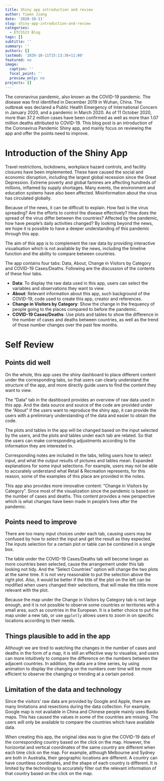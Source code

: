 ```yaml
---
title: Shiny app introduction and review
author: Yiwen Jiang
date: '2020-10-11'
slug: shiny-app-introduction-and-review
categories:
  - ETC5523 Blog
tags: []
subtitle: ''
summary: ''
authors: []
lastmod: '2020-10-11T15:13:36+11:00'
featured: no
image:
  caption: ''
  focal_point: ''
  preview_only: no
projects: []
---
```


The coronavirus pandemic, also known as the COVID-19 pandemic. The disease was first identified in December 2019 in Wuhan, China. The outbreak was declared a Public Health Emergency of International Concern in January 2020, and a pandemic in March 2020. As of 11 October 2020, more than 37.2 million cases have been confirmed as well as more than 1.07 million deaths attributed to COVID-19. This blog post is an introduction of the Coronavirus Pandemic Shiny app, and mainly focus on reviewing the app and offer the points need to improve.

# Introduction of the Shiny App

Travel restrictions, lockdowns, workplace hazard controls, and facility closures have been implemented. These have caused the social and economic disruption, including the largest global recession since the Great Depression. Extreme poverty and global famines are affecting hundreds of millions, inflamed by supply shortages. Many events, the environment and education systems have also been affected. Misinformation about the virus has circulated globally.

Because of the news, it can be difficult to explain. How fast is the virus spreading? Are the efforts to control the disease effectively? How does the spread of the virus differ between the countries? Affected by the pandemic, how have people’s daily activities changed? By looking beyond the news, we hope it is possible to have a deeper understanding of this pandemic through this app.

The aim of this app is to complement the raw data by providing interactive visualisation which is not available by the news, including the timeline function and the ability to compare between countries.

The app contains four tabs: Data, About, Change in Visitors by Category and COVID-19 Cases/Deaths. Following are the discussion of the contents of these four tabs.

- **Data**: To display the raw data used in this app, users can select the variables and observations they want to view.
- **About**: Relevant information about this app, such background of the COVID-19, code used to create this app, creator and references.
- **Change in Visitors by Category**: Show the change in the frequency of people going to the places compared to before the pandemic.
- **COVID-19 Cases/Deaths**: Use plots and tables to show the difference in the number of cases and deaths between countries, as well as the trend of those number changes over the past few months.

# Self Review

## Points did well

On the whole, this app uses the shiny dashboard to place different content under the corresponding tabs, so that users can clearly understand the structure of the app, and more directly guide users to find the content they want to view.

The “Data” tab in the dashboard provides an overview of raw data used in this app. And the data source and source of the code are provided under the “About” if the users want to reproduce the shiny app, it can provide the users with a preliminary understanding of the data and easier to obtain the code.

The plots and tables in the app will be changed based on the input selected by the users, and the plots and tables under each tab are related. So that the users can make corresponding adjustments according to the information they are interested in.

Corresponding notes are included in the tabs, telling users how to select input, and what the output results of pictures and tables mean. Expanded explanations for some input selections. For example, users may not be able to accurately understand what Retail & Recreation represents, for this reason, some of the examples of this place are provided in the notes.

This app also provides more innovative content: "Change in Visitors by Category". Since most of the visualization since the pandemic is based on the number of cases and deaths. This content provides a new perspective which is what changes have been made in people's lives after the pandemic.

## Points need to improve

There are too many input choices under each tab, causing users may be confused by how to select the input and get the result as they expected. The inputs selection for a certain plot or table can be combined in a single box.

The table under the COVID-19 Cases/Deaths tab will become longer as more countries been selected, cause the arrangement under this tab looking not tidy. And the "Select Countries" option will change the two plots at the same time. It is not very reasonable to put the selection above the right plot. Also, it would be better if the title of the plot on the left can be modified when users changed their selections, that will make the tittle more relevant with the plot.

Because the map under the Change in Visitors by Category tab is not large enough, and it is not possible to observe some countries or territories with a small area, such as countries in the European. It is a better choice to put the map under a new tab, or use `ggplotly` allows users to zoom in on specific locations according to their needs.

## Things plausible to add in the app

Although we are tired to watching the changes in the number of cases and deaths in the form of a map, it is still an effective way to visualise, and users can more intuitively to compare the difference on the numbers between the adjacent countries. In addition, the data are a time series, by using animation to display the changing on the numbers over time will be more efficient to observe the changing or trending at a certain period.

## Limitation of the data and technology

Since the visitors’ raw data are provided by Google and Apple, there are many limitations and resections during the data collection. For example, Google map is not available in China and Chinese people mainly uses Baidu maps. This has caused the values in some of the countries are missing. The users will only be available to compare the countries which have available data.

When creating this app, the original idea was to give the COVID-19 data of the corresponding country based on the click on the map. However, the horizontal and vertical coordinates of the same country are different when each time click on the map. For example, although Melbourne and Sydney are both in Australia, their geographic locations are different. A country can have countless coordinates, and the shape of each country is different. It is limited by the technology to accurately filter out the relevant information of that country based on the click on the map.





